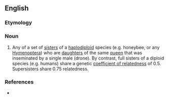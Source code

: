==English==

===Etymology===
{{prefix|super|sister|lang=en}}

===Noun===
{{en-noun}}

# {{label|en|biology}} Any of a set of [[sister]]s of a [[haplodiploid]] species (e.g. honeybee, or any [[Hymenoptera]]) who are [[daughter]]s of the same [[queen]] that was inseminated by a single male (drone). By contrast, full sisters of a diploid species (e.g. humans) share a genetic [[w: Coefficient of relatedness|coefficient of relatedness]] of 0.5. Supersisters share 0.75 relatedness.

===References===
* {{cite-web|url=http://www.pubmedcentral.nih.gov/articlerender.fcgi?artid=1989138|title=Effects of Insemination Quantity on Honey Bee Queen Physiology|publisher=NIH PLoS ONE|accessdate=2007-11-25}}